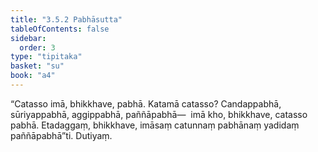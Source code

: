 ```yaml
---
title: "3.5.2 Pabhāsutta"
tableOfContents: false
sidebar:
  order: 3
type: "tipitaka"
basket: "su"
book: "a4"
---
```



<DynamicBreadcrumb />

<Division number="142" book="a4">

<Paragraph number="884" book="a4">
“Catasso imā, bhikkhave, pabhā. Katamā catasso? Candappabhā, sūriyappabhā, aggippabhā, paññāpabhā—  imā kho, bhikkhave, catasso pabhā. Etadaggaṃ, bhikkhave, imāsaṃ catunnaṃ pabhānaṃ yadidaṃ paññāpabhā”ti.

</Paragraph>
</Division>

<Paragraph number="885" type="center" book="a4">
Dutiyaṃ.
</Paragraph>